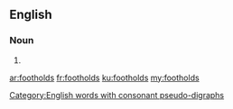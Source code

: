==English==

===Noun===
{{head|en|plural}}

# {{plural of|foothold|lang=en}}

[[Category:English words with consonant pseudo-digraphs]]

[[ar:footholds]]
[[fr:footholds]]
[[ku:footholds]]
[[my:footholds]]